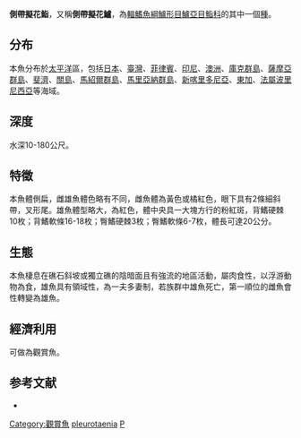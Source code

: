 {{Speciesbox
| image=Pseudanthias pleurotaenia.jpg
| name = 側帶擬花鮨
| status = LC
| status_system = IUCN3.1
| genus = Pseudanthias
| species = pleurotaenia
| authority =  [[Bleeker|Bleeker]], 1857
| synonyms = *''Anthias pleurotaenia''<br /><small>Bleeker, 1857</small>''
}}
'''側帶擬花鮨'''，又稱'''側帶擬花鱸'''，為[[輻鰭魚綱|輻鰭魚綱]][[鱸形目|鱸形目]][[鱸亞目|鱸亞目]][[鮨科|鮨科]]的其中一個[[種|種]]。

==分布==
本魚分布於[[太平洋|太平洋]]區，包括[[日本|日本]]、[[臺灣|臺灣]]、[[菲律賓|菲律賓]]、[[印尼|印尼]]、[[澳洲|澳洲]]、[[庫克群島|庫克群島]]、[[薩摩亞群島|薩摩亞群島]]、[[斐濟|斐濟]]、[[關島|關島]]、[[馬紹爾群島|馬紹爾群島]]、[[馬里亞納群島|馬里亞納群島]]、[[新喀里多尼亞|新喀里多尼亞]]、[[東加|東加]]、[[法屬波里尼西亞|法屬波里尼西亞]]等海域。

==深度==
水深10-180公尺。

==特徵==
本魚體側扁，雌雄魚體色略有不同，雌魚體為黃色或橘紅色，眼下具有2條細斜帶，叉形尾。雄魚體型略大，為紅色，體中央具一大塊方行的粉紅斑，背鰭硬棘10枚；背鰭軟條16-18枚；臀鰭硬棘3枚；臀鰭軟條6-7枚，體長可達20公分。

==生態==
本魚棲息在礁石斜坡或獨立礁的陰暗面且有強流的地區活動，屬肉食性，以浮游動物為食，雄魚具有領域性，為一夫多妻制，若族群中雄魚死亡，第一順位的雌魚會性轉變為雄魚。

==經濟利用==
可做為觀賞魚。

==参考文献==
*{{FishBase_species|genus=Pseudanthias|species=pleurotaenia|year=2011|month=12}}
{{Taxonbar|from=Q2613591}}

[[Category:觀賞魚|Category:觀賞魚]]
[[Category:擬花鮨屬|pleurotaenia]]
[[Category:1857年描述的魚類|P]]